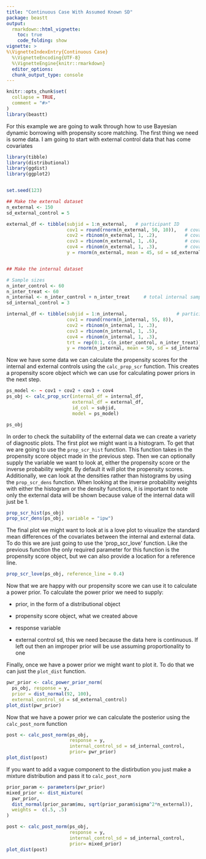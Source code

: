 ```yaml
---
title: "Continuous Case With Assumed Known SD"
package: beastt
output: 
  rmarkdown::html_vignette:
    toc: true
    code_folding: show
vignette: >
%\VignetteIndexEntry{Continuous Case}
  %\VignetteEncoding{UTF-8}
  %\VignetteEngine{knitr::rmarkdown}
  editor_options:
  chunk_output_type: console
---
```


```r
knitr::opts_chunk$set(
  collapse = TRUE,
  comment = "#>"
)
library(beastt)
```

For this example we are going to walk through how to use Bayesian dynamic borrowing with propensity score matching. The first thing we need is some data. I am going to start with external control data that has come covariates

```r
library(tibble)
library(distributional)
library(ggdist)
library(ggplot2)


set.seed(123)

## Make the external dataset
n_external <- 150
sd_external_control = 5

external_df <- tibble(subjid = 1:n_external,   # participant ID
                      cov1 = round(rnorm(n_external, 50, 10)),   # covariate 1
                      cov2 = rbinom(n_external, 1, .2),          # covariate 2  (binary): ~20% level 1
                      cov3 = rbinom(n_external, 1, .6),          # covariate 3  (binary): ~60% level 1
                      cov4 = rbinom(n_external, 1, .3),          # covariate 4  (binary): ~30% level 1
                      y = rnorm(n_external, mean = 45, sd = sd_external_control))


## Make the internal dataset

# Sample sizes
n_inter_control <- 60
n_inter_treat <- 60
n_internal <- n_inter_control + n_inter_treat     # total internal sample size
sd_internal_control = 3

internal_df <- tibble(subjid = 1:n_internal,                  # participant ID
                      cov1 = round(rnorm(n_internal, 55, 8)),          # covariate 1: mean=55, SD=8 (not mean=50, SD=10)
                      cov2 = rbinom(n_internal, 1, .3),                # covariate 2: ~30% level 1 (not 20%)
                      cov3 = rbinom(n_internal, 1, .5),                # covariate 3: ~50% level 1 (not 60%)
                      cov4 = rbinom(n_internal, 1, .3),                # covariate 4: ~30% level 1 (same)
                      trt = rep(0:1, c(n_inter_control, n_inter_treat)), # treatment (0: control, 1: active treatment)
                      y = rnorm(n_internal, mean = 50, sd = sd_internal_control))    # response  
```

Now we have some data we can calculate the propensity scores for the internal and external controls using the `calc_prop_scr` function. This creates a propensity score object which we can use for calculating power priors in the next step.

```r
ps_model <- ~ cov1 + cov2 + cov3 + cov4
ps_obj <- calc_prop_scr(internal_df = internal_df, 
                        external_df = external_df, 
                        id_col = subjid,
                        model = ps_model)

ps_obj
```

In order to check the suitability of the external data we can create a variety of diagnostic plots. The first plot we might want is a histogram. To get that we are going to use the `prop_scr_hist` function. This function takes in the propensity score object made in the previous step. Then we can optionally supply the variable we want to look at, either the propensity score or the inverse probability weight. By default it will plot the propensity scores. Additionally, we can look at the densities rather than histograms by using the `prop_scr_dens` function. When looking at the inverse probability weights with either the histogram or the density functions, it is important to note only the external data will be shown because value of the internal data will just be 1.

```r
prop_scr_hist(ps_obj)
prop_scr_dens(ps_obj, variable = "ipw")
```

The final plot we might want to look at is a love plot to visualize the standard mean differences of the covariates between the internal and external data. To do this we are just going to use the 'prop_scr_love' function. Like the previous function the only required parameter for this function is the propensity score object, but we can also provide a location for a reference line.

```r
prop_scr_love(ps_obj, reference_line = 0.4)
```

Now that we are happy with our propensity score we can use it to calculate a power prior. To calculate the power prior we need to supply:

-   prior, in the form of a distributional object

-   propensity score object, what we created above

-   response variable

-   external control sd, this we need because the data here is continuous. If left out then an improper prior will be use assuming proportionality to one

Finally, once we have a power prior we might want to plot it. To do that we can just the `plot_dist` function.

```r
pwr_prior <- calc_power_prior_norm(
  ps_obj, response = y, 
  prior = dist_normal(92, 100), 
  external_control_sd = sd_external_control)
plot_dist(pwr_prior)
```


Now that we have a power prior we can calculate the posterior using the `calc_post_norm` function 
```r
post <- calc_post_norm(ps_obj,
                       response = y,
                       internal_control_sd = sd_internal_control, 
                       prior= pwr_prior)
plot_dist(post)
```

If you want to add a vague component to the distirbution you just make a mixture distribution and pass it to `calc_post_norm`

```r
prior_param <- parameters(pwr_prior)
mixed_prior <- dist_mixture(
  pwr_prior, 
  dist_normal(prior_param$mu, sqrt(prior_param$sigma^2*n_external)),
  weights =  c(.5, .5)
)

post <- calc_post_norm(ps_obj,
                       response = y,
                       internal_control_sd = sd_internal_control, 
                       prior= mixed_prior)
plot_dist(post)
```



